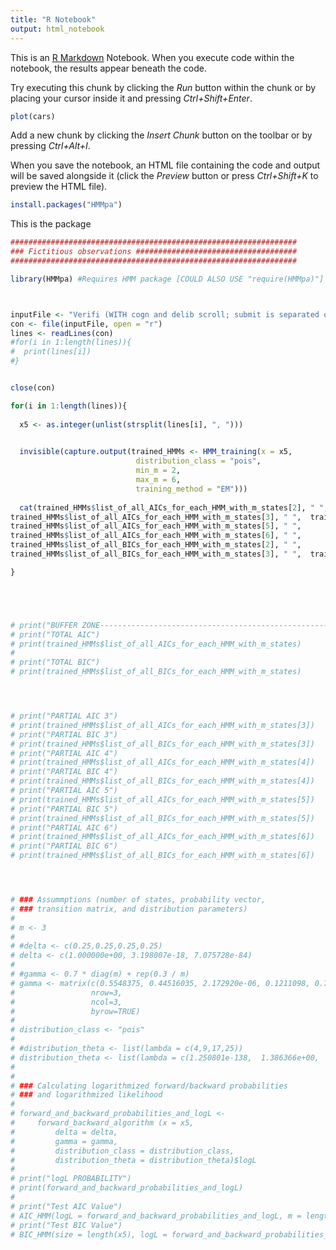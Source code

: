 ---
title: "R Notebook"
output: html_notebook
---

This is an [R Markdown](http://rmarkdown.rstudio.com) Notebook. When you execute code within the notebook, the results appear beneath the code. 

Try executing this chunk by clicking the *Run* button within the chunk or by placing your cursor inside it and pressing *Ctrl+Shift+Enter*. 

```{r}
plot(cars)
```

Add a new chunk by clicking the *Insert Chunk* button on the toolbar or by pressing *Ctrl+Alt+I*.

When you save the notebook, an HTML file containing the code and output will be saved alongside it (click the *Preview* button or press *Ctrl+Shift+K* to preview the HTML file).

```{r}
install.packages("HMMpa")
```

This is the package


```{r}

################################################################
### Fictitious observations ####################################
################################################################

library(HMMpa) #Requires HMM package [COULD ALSO USE "require(HMMpa)"]



inputFile <- "Verifi (WITH cogn and delib scroll; submit is separated observation).txt"
con <- file(inputFile, open = "r")
lines <- readLines(con)
#for(i in 1:length(lines)){
#  print(lines[i])
#}


close(con)

for(i in 1:length(lines)){
  
  x5 <- as.integer(unlist(strsplit(lines[i], ", ")))

  
  invisible(capture.output(trained_HMMs <- HMM_training(x = x5, 
                            distribution_class = "pois", 
                            min_m = 2, 
                            max_m = 6, 
                            training_method = "EM")))
  
  cat(trained_HMMs$list_of_all_AICs_for_each_HMM_with_m_states[2], " ",
trained_HMMs$list_of_all_AICs_for_each_HMM_with_m_states[3], " ",  trained_HMMs$list_of_all_AICs_for_each_HMM_with_m_states[4], " ",
trained_HMMs$list_of_all_AICs_for_each_HMM_with_m_states[5], " ",
trained_HMMs$list_of_all_AICs_for_each_HMM_with_m_states[6], " ",
trained_HMMs$list_of_all_BICs_for_each_HMM_with_m_states[2], " ",
trained_HMMs$list_of_all_BICs_for_each_HMM_with_m_states[3], " ",  trained_HMMs$list_of_all_BICs_for_each_HMM_with_m_states[4], " ",  trained_HMMs$list_of_all_BICs_for_each_HMM_with_m_states[5], " ",  trained_HMMs$list_of_all_BICs_for_each_HMM_with_m_states[6])

}





# print("BUFFER ZONE----------------------------------------------------------")
# print("TOTAL AIC")
# print(trained_HMMs$list_of_all_AICs_for_each_HMM_with_m_states)
#  
# print("TOTAL BIC")
# print(trained_HMMs$list_of_all_BICs_for_each_HMM_with_m_states)




# print("PARTIAL AIC 3")
# print(trained_HMMs$list_of_all_AICs_for_each_HMM_with_m_states[3])
# print("PARTIAL BIC 3")
# print(trained_HMMs$list_of_all_BICs_for_each_HMM_with_m_states[3])
# print("PARTIAL AIC 4")
# print(trained_HMMs$list_of_all_AICs_for_each_HMM_with_m_states[4])
# print("PARTIAL BIC 4")
# print(trained_HMMs$list_of_all_BICs_for_each_HMM_with_m_states[4])
# print("PARTIAL AIC 5")
# print(trained_HMMs$list_of_all_AICs_for_each_HMM_with_m_states[5])
# print("PARTIAL BIC 5")
# print(trained_HMMs$list_of_all_BICs_for_each_HMM_with_m_states[5])
# print("PARTIAL AIC 6")
# print(trained_HMMs$list_of_all_AICs_for_each_HMM_with_m_states[6])
# print("PARTIAL BIC 6")
# print(trained_HMMs$list_of_all_BICs_for_each_HMM_with_m_states[6])




# ### Assummptions (number of states, probability vector, 
# ### transition matrix, and distribution parameters)
# 
# m <- 3
# 
# #delta <- c(0.25,0.25,0.25,0.25)
# delta <- c(1.000000e+00, 3.198007e-18, 7.075728e-84)
# 
# #gamma <- 0.7 * diag(m) + rep(0.3 / m)
# gamma <- matrix(c(0.5548375, 0.44516035, 2.172920e-06, 0.1211098, 0.78734622, 9.154403e-02,     0.0415189, 0.05917411, 8.993070e-01),
#                 nrow=3,
#                 ncol=3,
#                 byrow=TRUE)
# 
# distribution_class <- "pois"
# 
# #distribution_theta <- list(lambda = c(4,9,17,25))
# distribution_theta <- list(lambda = c(1.250801e-138,  1.386366e+00,  5.467581e+00))
# 
# 
# ### Calculating logarithmized forward/backward probabilities 
# ### and logarithmized likelihood
# 
# forward_and_backward_probabilities_and_logL <- 
#     forward_backward_algorithm (x = x5, 
#         delta = delta, 
#         gamma = gamma, 
#         distribution_class = distribution_class, 
#         distribution_theta = distribution_theta)$logL
# 
# print("logL PROBABILITY")
# print(forward_and_backward_probabilities_and_logL)
# 
# print("Test AIC Value")
# AIC_HMM(logL = forward_and_backward_probabilities_and_logL, m = length(delta), k=1)
# print("Test BIC Value")
# BIC_HMM(size = length(x5), logL = forward_and_backward_probabilities_and_logL, m = length(delta), k=1)

```
